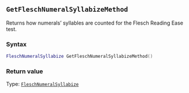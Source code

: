 ::: {.minipage data-latex="{\textwidth}"}
## `GetFleschNumeralSyllabizeMethod`

Returns how numerals' syllables are counted for the Flesch Reading Ease test.

### Syntax {-}

``` .lua
FleschNumeralSyllabize GetFleschNumeralSyllabizeMethod()
```

### Return value {-}

Type: [`FleschNumeralSyllabize`](#fleschnumeralsyllabize)
:::

